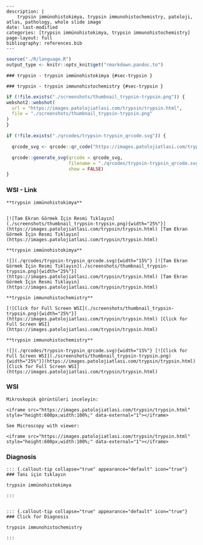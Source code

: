
```comment
---
description: |
    trypsin immünohistokimya, trypsin immunohistochemistry, patoloji, atlas, pathology, whole slide image
date: last-modified
categories: [trypsin immünohistokimya, trypsin immunohistochemistry]
page-layout: full
bibliography: references.bib
---
```



```r
source("./R/language.R")
output_type <- knitr::opts_knit$get("rmarkdown.pandoc.to")
```


```asis
### trypsin - trypsin immünohistokimya {#sec-trypsin }
```


```asis
### trypsin - trypsin immunohistochemistry {#sec-trypsin }
```






```r
if (!file.exists("./screenshots/thumbnail_trypsin-trypsin.png")) {
webshot2::webshot(
  url = "https://images.patolojiatlasi.com/trypsin/trypsin.html",
  file = "./screenshots/thumbnail_trypsin-trypsin.png"
)
}
```



```r
if (!file.exists("./qrcodes/trypsin-trypsin_qrcode.svg")) {

  qrcode_svg <- qrcode::qr_code("https://images.patolojiatlasi.com/trypsin/trypsin.html")

  qrcode::generate_svg(qrcode = qrcode_svg,
                       filename = "./qrcodes/trypsin-trypsin_qrcode.svg",
                       show = FALSE)
}
```











::::: panel-tabset


### WSI - Link








:::: {.content-hidden when-format="pdf"}


```asis

**trypsin immünohistokimya**


[![Tam Ekran Görmek İçin Resmi Tıklayın](./screenshots/thumbnail_trypsin-trypsin.png){width="25%"}](https://images.patolojiatlasi.com/trypsin/trypsin.html) [Tam Ekran Görmek İçin Resmi Tıklayın](https://images.patolojiatlasi.com/trypsin/trypsin.html)

```

::::


:::: {.content-visible when-format="pdf"}

```asis

**trypsin immünohistokimya**

![](./qrcodes/trypsin-trypsin_qrcode.svg){width="15%"} [![Tam Ekran Görmek İçin Resmi Tıklayın](./screenshots/thumbnail_trypsin-trypsin.png){width="25%"}](https://images.patolojiatlasi.com/trypsin/trypsin.html) [Tam Ekran Görmek İçin Resmi Tıklayın](https://images.patolojiatlasi.com/trypsin/trypsin.html)

```



::::




:::: {.content-hidden when-format="pdf"}


```asis

**trypsin immunohistochemistry**

[![Click for Full Screen WSI](./screenshots/thumbnail_trypsin-trypsin.png){width="25%"}](https://images.patolojiatlasi.com/trypsin/trypsin.html) [Click for Full Screen WSI](https://images.patolojiatlasi.com/trypsin/trypsin.html)

```

::::


:::: {.content-visible when-format="pdf"}

```asis

**trypsin immunohistochemistry**

![](./qrcodes/trypsin-trypsin_qrcode.svg){width="15%"} [![Click for Full Screen WSI](./screenshots/thumbnail_trypsin-trypsin.png){width="25%"}](https://images.patolojiatlasi.com/trypsin/trypsin.html) [Click for Full Screen WSI](https://images.patolojiatlasi.com/trypsin/trypsin.html)

```


::::







### WSI








```asis
Mikroskopik görüntüleri inceleyin:

<iframe src="https://images.patolojiatlasi.com/trypsin/trypsin.html" style="height:600px;width:100%;" data-external="1"></iframe>

```





```asis

See Microscopy with viewer:

<iframe src="https://images.patolojiatlasi.com/trypsin/trypsin.html" style="height:600px;width:100%;" data-external="1"></iframe>

```





### Diagnosis


```asis


::: {.callout-tip collapse="true" appearance="default" icon="true"}
### Tanı için tıklayın

trypsin immünohistokimya

:::


```


```asis


::: {.callout-tip collapse="true" appearance="default" icon="true"}
### Click for Diagnosis

trypsin immunohistochemistry

:::

```









:::::















